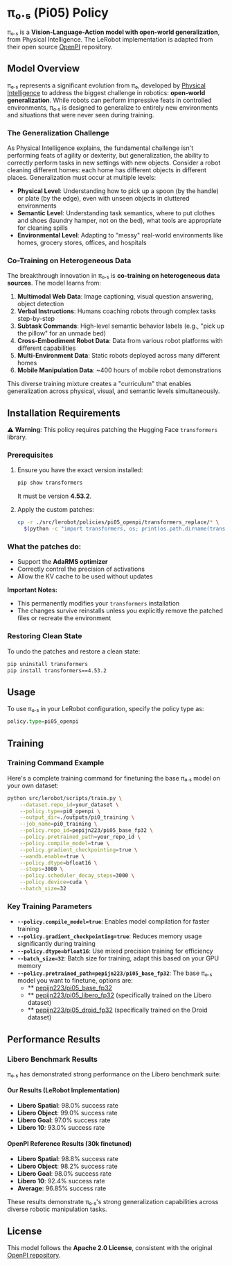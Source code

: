 # π₀.₅ (Pi05) Policy

π₀.₅ is a **Vision-Language-Action model with open-world generalization**, from Physical Intelligence. The LeRobot implementation is adapted from their open source [OpenPI](https://github.com/Physical-Intelligence/openpi) repository.

## Model Overview

π₀.₅ represents a significant evolution from π₀, developed by [Physical Intelligence](https://www.physicalintelligence.company/blog/pi05) to address the biggest challenge in robotics: **open-world generalization**. While robots can perform impressive feats in controlled environments, π₀.₅ is designed to generalize to entirely new environments and situations that were never seen during training.

### The Generalization Challenge

As Physical Intelligence explains, the fundamental challenge isn't performing feats of agility or dexterity, but generalization, the ability to correctly perform tasks in new settings with new objects. Consider a robot cleaning different homes: each home has different objects in different places. Generalization must occur at multiple levels:

- **Physical Level**: Understanding how to pick up a spoon (by the handle) or plate (by the edge), even with unseen objects in cluttered environments
- **Semantic Level**: Understanding task semantics, where to put clothes and shoes (laundry hamper, not on the bed), what tools are appropriate for cleaning spills
- **Environmental Level**: Adapting to "messy" real-world environments like homes, grocery stores, offices, and hospitals

### Co-Training on Heterogeneous Data

The breakthrough innovation in π₀.₅ is **co-training on heterogeneous data sources**. The model learns from:

1. **Multimodal Web Data**: Image captioning, visual question answering, object detection
2. **Verbal Instructions**: Humans coaching robots through complex tasks step-by-step
3. **Subtask Commands**: High-level semantic behavior labels (e.g., "pick up the pillow" for an unmade bed)
4. **Cross-Embodiment Robot Data**: Data from various robot platforms with different capabilities
5. **Multi-Environment Data**: Static robots deployed across many different homes
6. **Mobile Manipulation Data**: ~400 hours of mobile robot demonstrations

This diverse training mixture creates a "curriculum" that enables generalization across physical, visual, and semantic levels simultaneously.

## Installation Requirements

⚠️ **Warning**: This policy requires patching the Hugging Face `transformers` library.

### Prerequisites

1. Ensure you have the exact version installed:

   ```bash
   pip show transformers
   ```

   It must be version **4.53.2**.

2. Apply the custom patches:
   ```bash
   cp -r ./src/lerobot/policies/pi05_openpi/transformers_replace/* \
     $(python -c "import transformers, os; print(os.path.dirname(transformers.__file__))")
   ```

### What the patches do:

- Support the **AdaRMS optimizer**
- Correctly control the precision of activations
- Allow the KV cache to be used without updates

**Important Notes:**

- This permanently modifies your `transformers` installation
- The changes survive reinstalls unless you explicitly remove the patched files or recreate the environment

### Restoring Clean State

To undo the patches and restore a clean state:

```bash
pip uninstall transformers
pip install transformers==4.53.2
```

## Usage

To use π₀.₅ in your LeRobot configuration, specify the policy type as:

```python
policy.type=pi05_openpi
```

## Training

### Training Command Example

Here's a complete training command for finetuning the base π₀.₅ model on your own dataset:

```bash
python src/lerobot/scripts/train.py \
    --dataset.repo_id=your_dataset \
    --policy.type=pi0_openpi \
    --output_dir=./outputs/pi0_training \
    --job_name=pi0_training \
    --policy.repo_id=pepijn223/pi05_base_fp32 \
    --policy.pretrained_path=your_repo_id \
    --policy.compile_model=true \
    --policy.gradient_checkpointing=true \
    --wandb.enable=true \
    --policy.dtype=bfloat16 \
    --steps=3000 \
    --policy.scheduler_decay_steps=3000 \
    --policy.device=cuda \
    --batch_size=32
```

### Key Training Parameters

- **`--policy.compile_model=true`**: Enables model compilation for faster training
- **`--policy.gradient_checkpointing=true`**: Reduces memory usage significantly during training
- **`--policy.dtype=bfloat16`**: Use mixed precision training for efficiency
- **`--batch_size=32`**: Batch size for training, adapt this based on your GPU memory
- **`--policy.pretrained_path=pepijn223/pi05_base_fp32`**: The base π₀.₅ model you want to finetune, options are:
  - \*\* [pepijn223/pi05_base_fp32](https://huggingface.co/pepijn223/pi05_base_fp32)
  - \*\* [pepijn223/pi05_libero_fp32](https://huggingface.co/pepijn223/pi05_libero_fp32) (specifically trained on the Libero dataset)
  - \*\* [pepijn223/pi05_droid_fp32](https://huggingface.co/pepijn223/pi05_droid_fp32) (specifically trained on the Droid dataset)

## Performance Results

### Libero Benchmark Results

π₀.₅ has demonstrated strong performance on the Libero benchmark suite:

#### Our Results (LeRobot Implementation)

- **Libero Spatial**: 98.0% success rate
- **Libero Object**: 99.0% success rate
- **Libero Goal**: 97.0% success rate
- **Libero 10**: 93.0% success rate

#### OpenPI Reference Results (30k finetuned)

- **Libero Spatial**: 98.8% success rate
- **Libero Object**: 98.2% success rate
- **Libero Goal**: 98.0% success rate
- **Libero 10**: 92.4% success rate
- **Average**: 96.85% success rate

These results demonstrate π₀.₅'s strong generalization capabilities across diverse robotic manipulation tasks.

## License

This model follows the **Apache 2.0 License**, consistent with the original [OpenPI repository](https://github.com/Physical-Intelligence/openpi).
